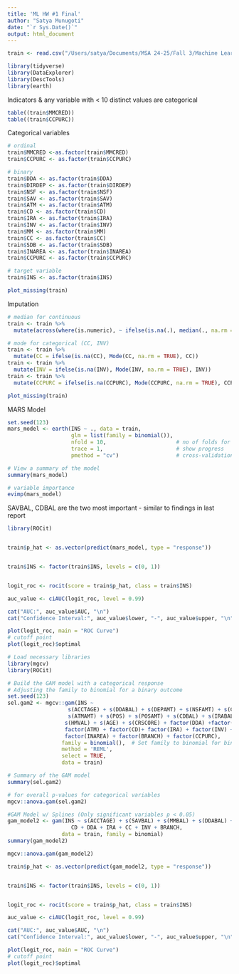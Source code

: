 ```yaml
---
title: 'ML HW #1 Final'
author: "Satya Munugoti"
date: "`r Sys.Date()`"
output: html_document
---
```


```r
train <- read.csv("/Users/satya/Documents/MSA 24-25/Fall 3/Machine Learning/Homework1_ML/insurance_t.csv")
```
```r
library(tidyverse)
library(DataExplorer)
library(DescTools)
library(earth)
```

Indicators & any variable with < 10 distinct values are categorical
```r
table((train$MMCRED))
table((train$CCPURC))
```

Categorical variables
```r
# ordinal
train$MMCRED <-as.factor(train$MMCRED)
train$CCPURC <- as.factor(train$CCPURC)

# binary
train$DDA <- as.factor(train$DDA)
train$DIRDEP <- as.factor(train$DIRDEP)
train$NSF <- as.factor(train$NSF)
train$SAV <- as.factor(train$SAV)
train$ATM <- as.factor(train$ATM)
train$CD <- as.factor(train$CD)
train$IRA <- as.factor(train$IRA)
train$INV <- as.factor(train$INV)
train$MM <- as.factor(train$MM)
train$CC <- as.factor(train$CC)
train$SDB <- as.factor(train$SDB)
train$INAREA <- as.factor(train$INAREA)
train$CCPURC <- as.factor(train$CCPURC)

# target variable
train$INS <- as.factor(train$INS)
```

```r
plot_missing(train)
```
Imputation
```r
# median for continuous
train <- train %>%
  mutate(across(where(is.numeric), ~ ifelse(is.na(.), median(., na.rm = TRUE), .)))

# mode for categorical (CC, INV)
train <- train %>%
  mutate(CC = ifelse(is.na(CC), Mode(CC, na.rm = TRUE), CC))
train <- train %>%
  mutate(INV = ifelse(is.na(INV), Mode(INV, na.rm = TRUE), INV))
train <- train %>%
  mutate(CCPURC = ifelse(is.na(CCPURC), Mode(CCPURC, na.rm = TRUE), CCPURC))

```
```r
plot_missing(train)
```
                 
MARS Model
```r
set.seed(123)
mars_model <- earth(INS ~ ., data = train, 
                    glm = list(family = binomial()), 
                    nfold = 10,                      # no of folds for cross-validation
                    trace = 1,                       # show progress
                    pmethod = "cv")                  # cross-validation method for model selection

# View a summary of the model
summary(mars_model)
```
```r
# variable importance
evimp(mars_model)
```
SAVBAL, CDBAL are the two most important - similar to findings in last report
```r
library(ROCit)


train$p_hat <- as.vector(predict(mars_model, type = "response"))


train$INS <- factor(train$INS, levels = c(0, 1))


logit_roc <- rocit(score = train$p_hat, class = train$INS)

auc_value <- ciAUC(logit_roc, level = 0.99)

cat("AUC:", auc_value$AUC, "\n")
cat("Confidence Interval:", auc_value$lower, "-", auc_value$upper, "\n")

plot(logit_roc, main = "ROC Curve")
# cutoff point
plot(logit_roc)$optimal
```



  
```r
# Load necessary libraries
library(mgcv)
library(ROCit)

# Build the GAM model with a categorical response
# Adjusting the family to binomial for a binary outcome
set.seed(123)
sel.gam2 <- mgcv::gam(INS ~ 
                   s(ACCTAGE) + s(DDABAL) + s(DEPAMT) + s(NSFAMT) + s(CHECKS) + s(PHONE) + s(TELLER) + s(SAVBAL) +
                   s(ATMAMT) + s(POS) + s(POSAMT) + s(CDBAL) + s(IRABAL) + s(INVBAL) + s(MMBAL) + s(CCBAL) + s(INCOME) + s(LORES) + 
                  s(HMVAL) + s(AGE) + s(CRSCORE) + factor(DDA) +factor(DEP) +factor(DIRDEP) + factor(NSF) + factor(SAV) + 
                  factor(ATM) + factor(CD)+ factor(IRA) + factor(INV) + factor(MM) + factor(MMCRED) + factor(CC) + factor(SDB) +
                  factor(INAREA) + factor(BRANCH) + factor(CCPURC), 
                 family = binomial(),  # Set family to binomial for binary response
                 method = 'REML', 
                 select = TRUE, 
                 data = train)

# Summary of the GAM model
summary(sel.gam2)
```
```r
# for overall p-values for categorical variables
mgcv::anova.gam(sel.gam2)
```

```r
#GAM Model w/ Splines (Only significant variables p < 0.05)
gam_model2 <- gam(INS ~ s(ACCTAGE) + s(SAVBAL) + s(MMBAL) + s(DDABAL) + s(CHECKS) + s(ATMAMT) + s(TELLER) + 
                    CD + DDA + IRA + CC + INV + BRANCH,
                 data = train, family = binomial)
summary(gam_model2)
```
```r
mgcv::anova.gam(gam_model2)
```

```r
train$p_hat <- as.vector(predict(gam_model2, type = "response"))


train$INS <- factor(train$INS, levels = c(0, 1))


logit_roc <- rocit(score = train$p_hat, class = train$INS)

auc_value <- ciAUC(logit_roc, level = 0.99)

cat("AUC:", auc_value$AUC, "\n")
cat("Confidence Interval:", auc_value$lower, "-", auc_value$upper, "\n")

plot(logit_roc, main = "ROC Curve")
# cutoff point
plot(logit_roc)$optimal
```





